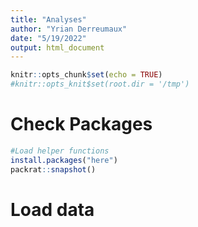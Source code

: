 ```yaml
---
title: "Analyses"
author: "Yrian Derreumaux"
date: "5/19/2022"
output: html_document
---
```


```r
knitr::opts_chunk$set(echo = TRUE)
#knitr::opts_knit$set(root.dir = '/tmp')
```

# Check Packages 

```r
#Load helper functions
install.packages("here")
packrat::snapshot()

```

# Load data

```r

```

